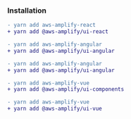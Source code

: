 ### Installation

<FilterContent framework="react">

```diff
- yarn add aws-amplify-react
+ yarn add @aws-amplify/ui-react
```
</FilterContent>
<FilterContent framework="angular">

```diff
- yarn add aws-amplify-angular
+ yarn add @aws-amplify/ui-angular
```
</FilterContent>
<FilterContent framework="ionic">

```diff
- yarn add aws-amplify-angular
+ yarn add @aws-amplify/ui-angular
```
</FilterContent>
<FilterContent framework="vue">

<BlockSwitcher>
<CodeBlock name="Vue 3">

```diff
- yarn add aws-amplify-vue
+ yarn add @aws-amplify/ui-components
```

</CodeBlock>
<CodeBlock name="Vue 2">

```diff
- yarn add aws-amplify-vue
+ yarn add @aws-amplify/ui-vue
```

</CodeBlock>

</FilterContent>
